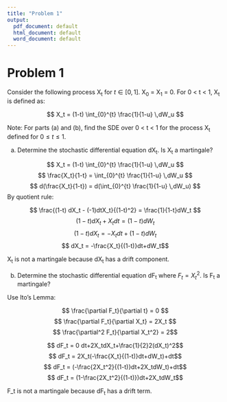 ```yaml
---
title: "Problem 1"
output:
  pdf_document: default
  html_document: default
  word_document: default
---
```


# Problem 1

Consider the following process X~t~ for $t \in [0, 1]$. X~0~ = X~1~ = 0.
For 0 < t < 1, X~t~ is defined as:

$$ X_t = (1-t)   \int_{0}^{t} \frac{1}{1-u} \,dW_u $$

Note: For parts (a) and (b), find the SDE over 0 < t < 1 for the process X~t~ defined for $0 \le t \le 1$.

(a) Determine the stochastic differential equation dX~t~. Is X~t~ a martingale?

$$ X_t = (1-t)   \int_{0}^{t} \frac{1}{1-u} \,dW_u $$
$$ \frac{X_t}{1-t} = \int_{0}^{t} \frac{1}{1-u} \,dW_u $$
$$ d(\frac{X_t}{1-t}) = d(\int_{0}^{t} \frac{1}{1-u} \,dW_u) $$
By quotient rule: 

$$ \frac{(1-t) dX_t - (-1)dtX_t}{(1-t)^2} = \frac{1}{1-t}dW_t $$
$$ (1-t) dX_t + X_t dt = (1-t) dW_t$$
$$ (1-t)dX_t = -X_t dt + (1-t) dW_t $$
$$ dX_t = -\frac{X_t}{(1-t)}dt+dW_t$$

X~t~ is not a martingale because dX~t~ has a drift component. 

(b) Determine the stochastic differential equation dF~t~ where $F_t = X_t^2$. Is F~t~ a martingale?

Use Ito's Lemma:

$$ \frac{\partial F_t}{\partial t} = 0 $$
$$ \frac{\partial F_t}{\partial X_t} = 2X_t $$
$$ \frac{\partial^2 F_t}{\partial X_t^2} = 2$$

$$ dF_t = 0 dt+2X_tdX_t+\frac{1}{2}2(dX_t)^2$$
$$ dF_t = 2X_t(-\frac{X_t}{(1-t)}dt+dW_t)+dt$$
$$ dF_t = (-\frac{2X_t^2}{(1-t)}dt+2X_tdW_t)+dt$$
$$ dF_t = (1-\frac{2X_t^2}{(1-t)})dt+2X_tdW_t$$

F_t is not a martingale because dF~t~ has a drift term. 